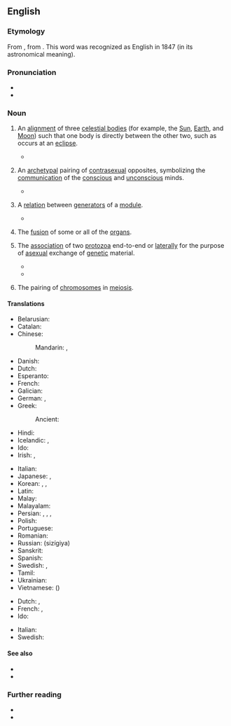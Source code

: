 ==English==
{{was wotd|2006|January|28}}

===Etymology===
From {{bor|en|LL.|sȳzygia||conjunction}}, from {{der|en|grc|συζυγία||union, yoke, pair}}. This word was recognized as English in 1847 (in its astronomical meaning).

===Pronunciation===
* {{IPA|en|/ˈsɪz.ɪ.d͡ʒi/}}
* {{audio|en|LL-Q1860 (eng)-Vealhurl-syzygy.wav|Audio (UK)}}

===Noun===
{{en-noun|~}}

# {{lb|en|astronomy|astrology}} An [[alignment]] of three [[celestial body|celestial bodies]] (for example, the [[Sun]], [[Earth]], and [[Moon]]) such that one body is directly between the other two, such as occurs at an [[eclipse]].
#: {{cot|en|perigee|perihelion|proxigee}}
#* {{quote-book|en|year=2004|author=Phyllis M. Lugger|author2=William Liller|title=Asteroids to Quasars: A Symposium Honoring William Liller|publisher=Cambridge University Press|isbn=9780521617048|page={{gbooks|i0UPY9ChjaQC|67}}
|passage=The duration of an eclipse depends on the relative positions of the sun, moon, and earth in their '''syzygy'''.}}
# {{lb|en|Jungian|_|psychology}} An [[archetypal]] pairing of [[contrasexual]] opposites, symbolizing the [[communication]] of the [[conscious]] and [[unconscious]] minds.
#* {{quote-book|en|year=2006|author=Renos K. Papadopoulos|title=The Handbook of Jungian Psychology: Theory, Practice and Applications|publisher=Psychology Press|isbn=9781583911471|page={{gbooks|Yt7FfLRi17kC|117}}
|passage=In 1936 Jung defends his concept of animus and anima by reference to the idea of the '''syzygy''', concluding from the evidence in many different mythologies of the divine couple, united by a sacred marriage, that this motif is as universal as the existence of men and women. He postulates that in the '''syzygy''' the archetypal union of the parents is expressed, the mother corresponding to the anima.}}
# {{lb|en|mathematics|linear algebra}} A [[relation]] between [[generator]]s of a [[module]].
#* {{quote-book|en|year=2015|author=Henri Lombardi|author2=Claude Quitté|title=Commutative Algebra: Constructive Methods: Finite Projective Modules|publisher=Springer|isbn=9789401799447|page={{gbooks|ACU_CgAAQBAJ|173}}
|passage=A finitely presented module is an A-module M given by a finite number of generators and relations. Therefore it is a module with a finite generator set having a finitely generated '''syzygy''' module.}}
# {{lb|en|medicine}} The [[fusion]] of some or all of the [[organ]]s.
# {{lb|en|zoology}} The [[association]] of two [[protozoan|protozoa]] end-to-end or [[laterally]] for the purpose of [[asexual]] exchange of [[genetic]] material.
#* {{quote-book|en|year=1900|author=Karl Alfred von Zittel|title=Text-book of Paleontology: Protozoa. Coelentrata (zoophytes). Echinodermata. Vermes (Worms). Molluscoidea. Mollusca. Arthropoda (articulates)|passage= When two or more arm-joints meet transversely by a rigid suture, and only the upper one is pinnule-bearing, those joints form a '''syzygy''', whether their apposed faces are striated, dotted, or smooth.}}
#* {{quote-book|en|year=2018|author=Richard E. Blackwelder|title=The Diversity of Animal Reproduction|publisher=CRC Press|isbn=9781351088381
|passage=These include '''syzygy''', fusion of larvae or adults of flatworms, fusion of buds of some Tunicata, somatic fertilization (fusion of spermatozoa with somatic cells), composite zygotes of some Cestoda and Insecta, and fusion of cells in various tissues.}}
# {{lb|en|genetics}} The pairing of [[chromosome]]s in [[meiosis]].

====Translations====
{{trans-top|astronomical conjunction}}
* Belarusian: {{t|be|сізігія|f|sc=Cyrl}}
* Catalan: {{t|ca|sizígia|f}}
* Chinese:
*: Mandarin: {{t|cmn|朔望點|sc=Hani}}, {{t|cmn|朔望点|tr=Shuòwàng diǎn|sc=Hani}}
* Danish: {{t+|da|syzygie|c}}
* Dutch: {{t+|nl|syzygie|f}}
* Esperanto: {{t+|eo|sizigio}}
* French: {{t+|fr|syzygie|f}}
* Galician: {{t|gl|sicixia|f}}
* German: {{t+|de|Syzygie|f}}, {{t|de|Syzygium|n}}
* Greek: {{t+|el|συζυγία|f}}
*: Ancient: {{t|grc|συζυγία|f}}
* Hindi: {{t|hi|युति-वियुति|sc=Deva}}
* Icelandic: {{t|is|raðstaða|f}}, {{t|is|okstaða|f}}
* Ido: {{t+|io|sizigio}}
* Irish: {{t|ga|sisige|f}}, {{t|ga|sisigí|f-p}}
{{trans-mid}}
* Italian: {{t+|it|sizigia|f}}
* Japanese: {{t|ja|惑星直列|sc=Jpan}}, {{t+|ja|朔望|tr=Sakubō|sc=Jpan}}
* Korean: {{t|ko|혹성 직렬|sc=Kore}}, {{t|ko|행성 직렬|sc=Kore}}, {{t|ko|삭망(朔望)}}
* Latin: {{t|la|syzygia|f}}
* Malay: {{t|ms|sizigi}}
* Malayalam: {{t|ml|സിസിജി}}
* Persian: {{t+|fa|همیوغی|tr=hamyūqī}}, {{t+|fa|اتصال|tr=etesāl}}, {{t+|fa|پیوند|tr=peyvand}}, {{t+|fa|پیوستن|tr=peyvastan}}
* Polish: {{t|pl|syzygium}}
* Portuguese: {{t+|pt|sizígia|f}}
* Romanian: {{t+|ro|sizigie|f}}
* Russian: {{t+|ru|сизигия|f}} (sizígiya)
* Sanskrit: {{t+|sa|संयोग|m}}
* Spanish: {{t|es|sizigia|f}}
* Swedish: {{t|sv|syzygie|c}}, {{t+|sv|konjunktion|c}}
* Tamil: {{t+|ta|இணைவு}}
* Ukrainian: {{t|uk|сизи́гія|f}}
* Vietnamese: {{t+|vi|sóc vọng}} ({{t|vi|朔望|sc=Hani}})
{{trans-bottom}}

{{checktrans-top}}
* Dutch: {{t+check|nl|conjunctie|f}}, {{t-check|nl|samenstand|m}}
* French: {{t+check|fr|conjonction|f}}, {{t+check|fr|rencontre|m}}
* Ido: {{t+check|io|kunjunto}}
{{trans-mid}}
* Italian: {{t+check|it|sizigia|f}}
* Swedish: {{t+check|sv|konjunktion|c}}
{{trans-bottom}}

====See also====
* {{l|en|asterism}}
* {{l|en|occultation}}

===Further reading===
* {{pedia|syzygy (astronomy)}}
* {{pedia|syzygy|syzygy (disambiguation)}}